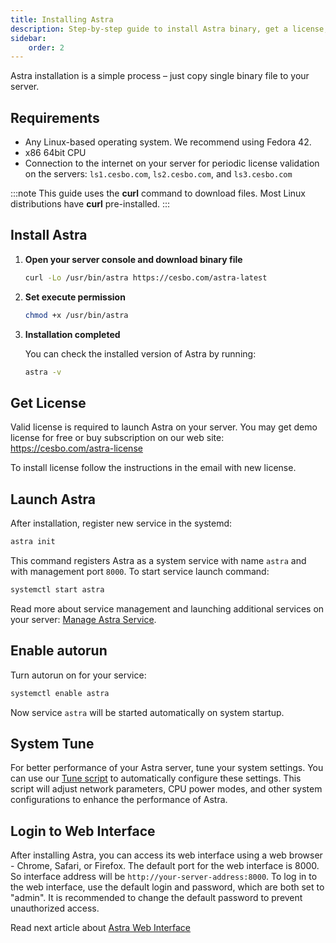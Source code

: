 ```yaml
---
title: Installing Astra
description: Step-by-step guide to install Astra binary, get a license, and set up the system service
sidebar:
    order: 2
---
```


Astra installation is a simple process – just copy single binary file to your server.

## Requirements

- Any Linux-based operating system. We recommend using Fedora 42.
- x86 64bit CPU
- Connection to the internet on your server for periodic license validation on the servers: `ls1.cesbo.com`, `ls2.cesbo.com`, and `ls3.cesbo.com`

:::note
This guide uses the **curl** command to download files. Most Linux distributions have **curl** pre-installed.
:::

## Install Astra

<Steps>

1. **Open your server console and download binary file**

    ```sh
    curl -Lo /usr/bin/astra https://cesbo.com/astra-latest
    ```

2. **Set execute permission**

    ```sh
    chmod +x /usr/bin/astra
    ```

3. **Installation completed**

    You can check the installed version of Astra by running:

    ```sh
    astra -v
    ```

</Steps>

## Get License

Valid license is required to launch Astra on your server. You may get demo license for free or buy subscription on our web site: https://cesbo.com/astra-license

To install license follow the instructions in the email with new license.

## Launch Astra

After installation, register new service in the systemd:

```sh
astra init
```

This command registers Astra as a system service with name `astra` and with management port `8000`. To start service launch command:

```sh
systemctl start astra
```

Read more about service management and launching additional services on your server: [Manage Astra Service](/en/astra/admin-guide/manage-service).

## Enable autorun

Turn autorun on for your service:

```sh
systemctl enable astra
```

Now service `astra` will be started automatically on system startup.

## System Tune

For better performance of your Astra server, tune your system settings. You can use our [Tune script](/en/articles/system/tune/) to automatically configure these settings. This script will adjust network parameters, CPU power modes, and other system configurations to enhance the performance of Astra.

## Login to Web Interface

After installing Astra, you can access its web interface using a web browser - Chrome, Safari, or Firefox. The default port for the web interface is 8000. So interface address will be `http://your-server-address:8000`.
To log in to the web interface, use the default login and password, which are both set to "admin".  It is recommended to change the default password to prevent unauthorized access.

Read next article about [Astra Web Interface](/en/astra/getting-started/web-interface)

